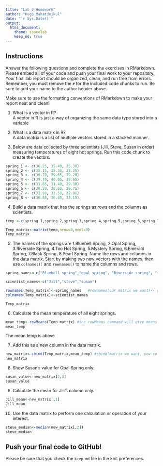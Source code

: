 ```yaml
---
title: "Lab 2 Homework"
author: "Hugo Mahatdejkul"
date: "`r Sys.Date()`"
output:
  html_document: 
    theme: spacelab
    keep_md: true
---
```


## Instructions
Answer the following questions and complete the exercises in RMarkdown. Please embed all of your code and push your final work to your repository. Your final lab report should be organized, clean, and run free from errors. Remember, you must remove the `#` for the included code chunks to run. Be sure to add your name to the author header above.  

Make sure to use the formatting conventions of RMarkdown to make your report neat and clean!  

1. What is a vector in R?  
A vector in R is just a way of organizing the same data type stored into a variable

2. What is a data matrix in R?  
A data matrix is a list of multiple vectors stored in a stacked manner.

3. Below are data collected by three scientists (Jill, Steve, Susan in order) measuring temperatures of eight hot springs. Run this code chunk to create the vectors.  
```r
spring_1 <- c(36.25, 35.40, 35.30)
spring_2 <- c(35.15, 35.35, 33.35)
spring_3 <- c(30.70, 29.65, 29.20)
spring_4 <- c(39.70, 40.05, 38.65)
spring_5 <- c(31.85, 31.40, 29.30)
spring_6 <- c(30.20, 30.65, 29.75)
spring_7 <- c(32.90, 32.50, 32.80)
spring_8 <- c(36.80, 36.45, 33.15)
```

4. Build a data matrix that has the springs as rows and the columns as scientists.  
```r
temp <-c(spring_1,spring_2,spring_3,spring_4,spring_5,spring_6,spring_7,spring_8)

```

```r
Temp_matrix<-matrix(temp,nrow=8,ncol=3)
Temp_matrix
```


5. The names of the springs are 1.Bluebell Spring, 2.Opal Spring, 3.Riverside Spring, 4.Too Hot Spring, 5.Mystery Spring, 6.Emerald Spring, 7.Black Spring, 8.Pearl Spring. Name the rows and columns in the data matrix. Start by making two new vectors with the names, then use `colnames()` and `rownames()` to name the columns and rows.
```r
spring_names<-c("Bluebell spring","opal spring", "Riverside spring", "too hot spring", "mystery spring", "emerald spring","black spring", "pearl spring")

```

```r
scientist_names<-c("Jill","steve","susan")
```

```r
rownames(Temp_matrix)<-spring_names   #rownames(our matrix we want)<- gets the names we assigned to a variable already
colnames(Temp_matrix)<-scientist_names
```

```r
Temp_matrix
```

6. Calculate the mean temperature of all eight springs.
```r
mean_temp<-rowMeans(Temp_matrix) #the rowMeans command will give means of each row and we just assign it to a new variable 
mean_temp
```
The mean temp is above

7. Add this as a new column in the data matrix.  
```r

new_matrix<-cbind(Temp_matrix,mean_temp) #cbind(matrix we want, new col we want to add)
new_matrix
```


8. Show Susan's value for Opal Spring only.

```r
susan_value<-new_matrix[2,3]
susan_value
```


9. Calculate the mean for Jill's column only.  
```r
Jill_mean<-new_matrix[,1]
Jill_mean
```


10. Use the data matrix to perform one calculation or operation of your interest.
```r
steve_median<-median(new_matrix[,2])
steve_median
```

## Push your final code to GitHub!
Please be sure that you check the `keep md` file in the knit preferences.  